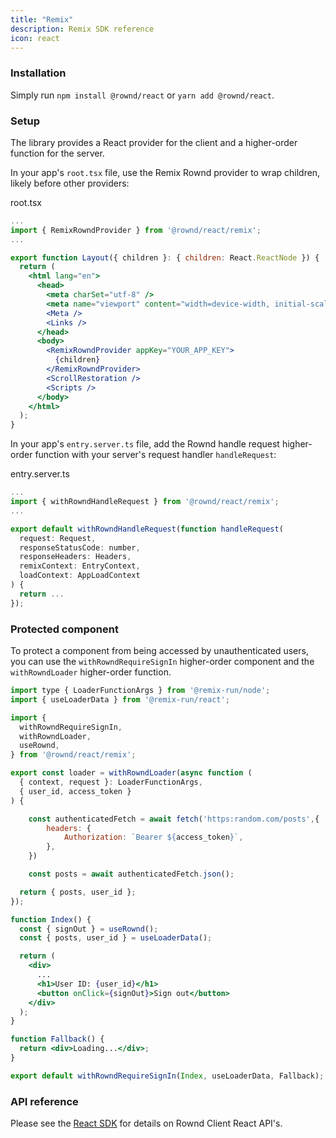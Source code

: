```yaml
---
title: "Remix"
description: Remix SDK reference
icon: react
---
```


### Installation

Simply run `npm install @rownd/react` or `yarn add @rownd/react`.

### Setup

The library provides a React provider for the client and a higher-order
function for the server.

In your app's `root.tsx` file, use the Remix Rownd provider to wrap children,
likely before other providers:

root.tsx
```jsx
...
import { RemixRowndProvider } from '@rownd/react/remix';
...

export function Layout({ children }: { children: React.ReactNode }) {
  return (
    <html lang="en">
      <head>
        <meta charSet="utf-8" />
        <meta name="viewport" content="width=device-width, initial-scale=1" />
        <Meta />
        <Links />
      </head>
      <body>
        <RemixRowndProvider appKey="YOUR_APP_KEY">
          {children}
        </RemixRowndProvider>
        <ScrollRestoration />
        <Scripts />
      </body>
    </html>
  );
}
```

In your app's `entry.server.ts` file, add the Rownd handle request higher-order
function with your server's request handler `handleRequest`:

entry.server.ts
```jsx
...
import { withRowndHandleRequest } from '@rownd/react/remix';
...

export default withRowndHandleRequest(function handleRequest(
  request: Request,
  responseStatusCode: number,
  responseHeaders: Headers,
  remixContext: EntryContext,
  loadContext: AppLoadContext
) {
  return ...
});
```

### Protected component
To protect a component from being accessed by unauthenticated users, you can use
the `withRowndRequireSignIn` higher-order component and the `withRowndLoader`
higher-order function.

```jsx
import type { LoaderFunctionArgs } from '@remix-run/node';
import { useLoaderData } from '@remix-run/react';

import {
  withRowndRequireSignIn,
  withRowndLoader,
  useRownd,
} from '@rownd/react/remix';

export const loader = withRowndLoader(async function (
  { context, request }: LoaderFunctionArgs,
  { user_id, access_token }
) {

    const authenticatedFetch = await fetch('https:random.com/posts',{
        headers: {
            Authorization: `Bearer ${access_token}`,
        },
    })

    const posts = await authenticatedFetch.json();

  return { posts, user_id };
});

function Index() {
  const { signOut } = useRownd();
  const { posts, user_id } = useLoaderData();

  return (
    <div>
      ...
      <h1>User ID: {user_id}</h1>
      <button onClick={signOut}>Sign out</button>
    </div>
  );
}

function Fallback() {
  return <div>Loading...</div>;
}

export default withRowndRequireSignIn(Index, useLoaderData, Fallback);
```

### API reference

Please see the [React SDK](/sdk-reference/web/react---next-js#api-reference) for details on
Rownd Client React API's.
